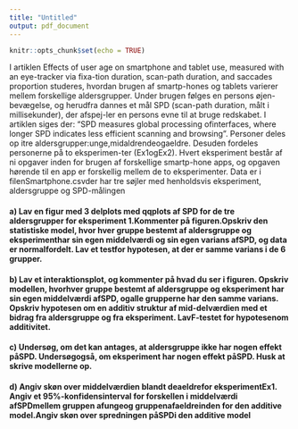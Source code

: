 ```yaml
---
title: "Untitled"
output: pdf_document
---
```


```r
knitr::opts_chunk$set(echo = TRUE)
```

I artiklen Effects of user age on smartphone and tablet use, measured with an eye-tracker via fixa-tion duration, scan-path duration, and saccades proportion studeres, hvordan brugen af smartp-hones og tablets varierer mellem forskellige aldersgrupper. Under brugen følges en persons øjen-bevægelse, og herudfra dannes et mål SPD (scan-path duration, målt i millisekunder), der afspej-ler en persons evne til at bruge redskabet. I artiklen siges der: "SPD measures global processing ofinterfaces, where longer SPD indicates less efficient scanning and browsing". Personer deles op itre aldersgrupper:unge,midaldrendeogaeldre. Desuden fordeles personerne på to eksperimen-ter (Ex1ogEx2). Hvert eksperiment består af ni opgaver inden for brugen af forskellige smartp-hone apps, og opgaven hørende til en app er forskellig mellem de to eksperimenter. Data er i filenSmartphone.csvder har tre søjler med henholdsvis eksperiment, aldersgruppe og SPD-målingen

#### a)  Lav en figur med 3 delplots med qqplots af SPD for de tre aldersgrupper for eksperiment 1.Kommenter på figuren.Opskriv den statistiske model, hvor hver gruppe bestemt af aldersgruppe og eksperimenthar sin egen middelværdi og sin egen varians afSPD, og data er normalfordelt. Lav et testfor hypotesen, at der er samme varians i de 6 grupper.

#### b)  Lav  et  interaktionsplot,  og  kommenter  på  hvad  du  ser  i  figuren.  Opskriv  modellen,  hvorhver gruppe bestemt af aldersgruppe og eksperiment har sin egen middelværdi afSPD, ogalle grupperne har den samme varians. Opskriv hypotesen om en additiv struktur af mid-delværdien med et bidrag fra aldersgruppe og fra eksperiment. LavF-testet for hypotesenom additivitet.

#### c)  Undersøg,  om  det  kan  antages,  at  aldersgruppe  ikke  har  nogen  effekt  påSPD.  Undersøgogså, om eksperiment har nogen effekt påSPD. Husk at skrive modellerne op.

#### d)  Angiv  skøn  over  middelværdien  blandt  deaeldrefor  eksperimentEx1.  Angiv  et  95%-konfidensinterval for forskellen i middelværdi afSPDmellem gruppen afungeog gruppenafaeldreinden for den additive model.Angiv skøn over spredningen påSPDi den additive model